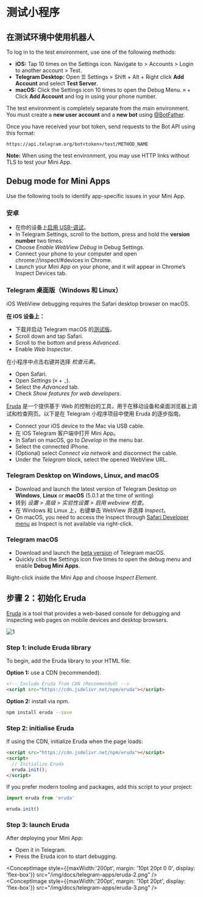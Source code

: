 

# 测试小程序

## 在测试环境中使用机器人

To log in to the test environment, use one of the following methods:

- **iOS:** Tap 10 times on the Settings icon. Navigate to > Accounts > Login to another account > Test.
- **Telegram Desktop:** Open ☰ Settings > Shift + Alt + Right click **Add Account** and select **Test Server**.
- **macOS:** Click the Settings icon 10 times to open the Debug Menu. `⌘` + Click **Add Account** and log in using your phone number.

The test environment is completely separate from the main environment. You must create a **new user account** and a **new bot** using [@BotFather](https://t.me/BotFather).

Once you have received your bot token, send requests to the Bot API using this format:

`https://api.telegram.org/bot<token>/test/METHOD_NAME`

**Note:** When using the test environment, you may use HTTP links without TLS to test your Mini App.

## Debug mode for Mini Apps

Use the following tools to identify app-specific issues in your Mini App.

### 安卓

- 在你的设备上[启用 USB-调试](https://developer.chrome.com/docs/devtools/remote-debugging/)。
- In Telegram Settings, scroll to the bottom, press and hold the **version number** two times.
- Choose _Enable WebView Debug_ in Debug Settings.
- Connect your phone to your computer and open chrome://inspect/#devices in Chrome.
- Launch your Mini App on your phone, and it will appear in Chrome’s Inspect Devices tab.

### Telegram 桌面版（Windows 和 Linux）

iOS WebView debugging requires the Safari desktop browser on macOS.

**在 iOS 设备上：**

- 下载并启动 Telegram macOS 的[测试版](https://telegram.org/dl/macos/beta)。
- Scroll down and tap Safari.
- Scroll to the bottom and press _Advanced_.
- Enable _Web Inspector_.

在小程序中点击右键并选择 _检查元素_。

- Open Safari.
- Open _Settings_ (`⌘` + `,`).
- Select the _Advanced_ tab.
- Check _Show features for web developers_.

[Eruda](https://github.com/liriliri/eruda) 是一个提供基于 Web 的控制台的工具，用于在移动设备和桌面浏览器上调试和检查网页。以下是在 Telegram 小程序项目中使用 Eruda 的逐步指南。

- Connect your iOS device to the Mac via USB cable.
- 在 iOS Telegram 客户端中打开 Mini App。
- In Safari on macOS, go to _Develop_ in the menu bar.
- Select the connected iPhone.
- (Optional) select _Connect via network_ and disconnect the cable.
- Under the _Telegram_ block, select the opened WebView URL.

### Telegram Desktop on Windows, Linux, and macOS

- Download and launch the latest version of Telegram Desktop on **Windows**, **Linux** or **macOS** (5.0.1 at the time of writing)
- 转到 _设置 > 高级 > 实验性设置 > 启用 webview 检查_。
- 在 Windows 和 Linux 上，右键单击 WebView 并选择 _Inspect_。
- On macOS, you need to access the Inspect through [Safari Developer menu](https://support.apple.com/en-gb/guide/safari/sfri20948/mac) as Inspect is not available via right-click.

### Telegram macOS

- Download and launch the [beta version](https://telegram.org/dl/macos/beta) of Telegram macOS.
- Quickly click the Settings icon five times to open the debug menu and enable **Debug Mini Apps**.

Right-click inside the Mini App and choose _Inspect Element_.

## 步骤 2：初始化 Eruda

[Eruda](https://github.com/liriliri/eruda) is a tool that provides a web-based console for debugging and inspecting web pages on mobile devices and desktop browsers.

![1](/img/docs/telegram-apps/eruda-1.png)

### Step 1: include Eruda library

To begin, add the Eruda library to your HTML file:

**Option 1:** use a CDN (recommended).

```html
<!-- Include Eruda from CDN (Recommended) -->
<script src="https://cdn.jsdelivr.net/npm/eruda"></script>
```

**Option 2:** install via npm.

```bash npm2yarn
npm install eruda --save
```

### Step 2: initialise Eruda

If using the CDN, initialize Eruda when the page loads:

```html
<script src="https://cdn.jsdelivr.net/npm/eruda"></script>
<script>
  // Initialize Eruda
  eruda.init();
</script>

```

If you prefer modern tooling and packages, add this script to your project:

```jsx
import eruda from 'eruda'

eruda.init()
```

### Step 3: launch Eruda

After deploying your Mini App:

- Open it in Telegram.
- Press the Eruda icon to start debugging.

<ConceptImage style={{maxWidth:'200pt', margin: '10pt 20pt 0 0', display: 'flex-box'}} src="/img/docs/telegram-apps/eruda-2.png" />
<ConceptImage style={{maxWidth:'200pt', margin: '10pt 20pt', display: 'flex-box'}}  src="/img/docs/telegram-apps/eruda-3.png" />

<Feedback />
